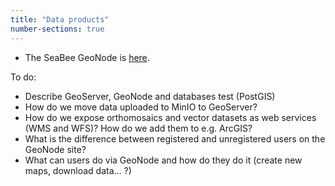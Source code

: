 ```yaml
---
title: "Data products"
number-sections: true
---
```


 * The SeaBee GeoNode is [here](https://geonode.seabee.sigma2.no/#/).
 
 To do:
 
 * Describe GeoServer, GeoNode and databases test (PostGIS)
 * How do we move data uploaded to MinIO to GeoServer?
 * How do we expose orthomosaics and vector datasets as web services (WMS and WFS)? How do we add them to e.g. ArcGIS?
 * What is the difference between registered and unregistered users on the GeoNode site?
 * What can users do via GeoNode and how do they do it (create new maps, download data... ?)